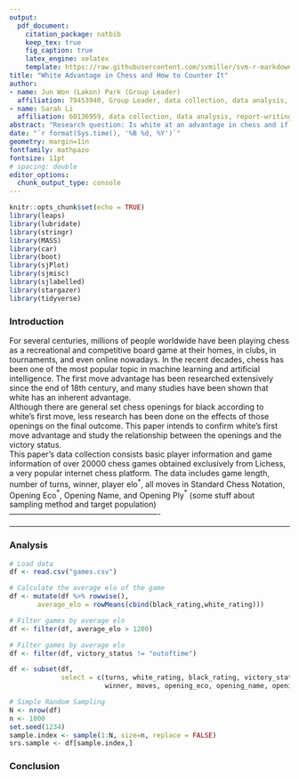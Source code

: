 ```yaml
---
output: 
  pdf_document:
    citation_package: natbib
    keep_tex: true
    fig_caption: true
    latex_engine: xelatex
    template: https://raw.githubusercontent.com/svmiller/svm-r-markdown-templates/master/svm-latex-ms.tex
title: "White Advantage in Chess and How to Counter It"
author:
- name: Jun Won (Lakon) Park (Group Leader)
  affiliation: 79453940, Group Leader, data collection, data analysis, report-writing
- name: Sarah Li
  affiliation: 60136959, data collection, data analysis, report-writing
abstract: "Research question: Is white at an advantage in chess and if so, what are some optimal strategies for black to increase their winning probability?"
date: "`r format(Sys.time(), '%B %d, %Y')`"
geometry: margin=1in
fontfamily: mathpazo
fontsize: 11pt
# spacing: double
editor_options: 
  chunk_output_type: console
---
```


```r
knitr::opts_chunk$set(echo = TRUE)
library(leaps)
library(lubridate)
library(stringr)
library(MASS)
library(car)
library(boot)
library(sjPlot)
library(sjmisc)
library(sjlabelled)
library(stargazer)
library(tidyverse)
```

### Introduction
For several centuries, millions of people worldwide have been playing chess as a recreational and competitive board game at their homes, in clubs, in tournaments, and even online nowadays. In the recent decades, chess has been one of the most popular topic in machine learning and artificial intelligence. The first move advantage has been researched extensively since the end of 18th century, and many studies have been shown that white has an inherent advantage.   
\newline
Although there are general set chess openings for black according to white's first move, less research has been done on the effects of those openings on the final outcome. This paper intends to confirm white's first move advantage and study the relationship between the openings and the victory status.  
\newline
This paper’s data collection consists basic player information and game information of over 20000 chess games obtained exclusively from Lichess, a very popular internet chess platform. The data includes game length, number of turns, winner, player elo$^*$, all moves in Standard Chess Notation, Opening Eco$^*$, Opening Name, and Opening Ply$^*$ (some stuff about sampling method and target population)
\newline
\newline
----------------------------------------------------------
\begin{flushleft}
Elo : A numerical measurement to quantify a player's skill level\newline
Eco : Standardised code for any given opening\newline
Ply : Number of moves in the opening phasenewline
\pagebreak
\end{flushleft}
----------------------------------------------------------
\begin{flushleft}
\end{flushleft}

### Analysis

```r
# Load data
df <- read.csv("games.csv")

# Calculate the average elo of the game
df <- mutate(df %>% rowwise(),
       average_elo = rowMeans(cbind(black_rating,white_rating)))

# Filter games by average elo
df <- filter(df, average_elo > 1200)

# Filter games by average elo
df <- filter(df, victory_status != "outoftime")

df <- subset(df, 
             select = c(turns, white_rating, black_rating, victory_status, 
                        winner, moves, opening_eco, opening_name, opening_ply, average_elo ))

# Simple Random Sampling
N <- nrow(df)
n <- 1000
set.seed(1234)
sample.index <- sample(1:N, size=n, replace = FALSE)
srs.sample <- df[sample.index,]
```

### Conclusion
\pagebreak
\begin{center}
\Large{References}
\end{center}


